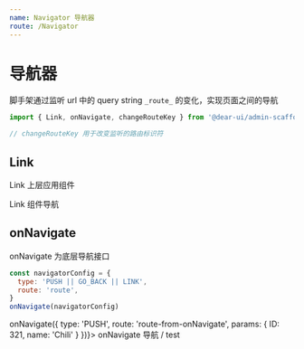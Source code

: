 ```yaml
---
name: Navigator 导航器
route: /Navigator
---
```


# 导航器

脚手架通过监听 url 中的 query string `_route_` 的变化，实现页面之间的导航


```js
import { Link, onNavigate, changeRouteKey } from '@dear-ui/admin-scaffold/router-multiple'

// changeRouteKey 用于改变监听的路由标识符
```

## Link

Link 上层应用组件

<Playground>
  <Link to="route-from-link" params={{
    ID: '123',
    name: 'alex'
  }}>
    Link 组件导航
  </Link>
</Playground>

<Props of={Link} />

## onNavigate

onNavigate 为底层导航接口

```js
const navigatorConfig = {
  type: 'PUSH || GO_BACK || LINK',
  route: 'route',
}
onNavigate(navigatorConfig)
```

<Playground>
  <span
    className="btn theme"
    onClick={e => onNavigate({
      type: 'PUSH',
      route: 'route-from-onNavigate',
      params: {
        ID: 321,
        name: 'Chili'
      }
    })}>
    onNavigate 导航 / test
  </span>
</Playground>

